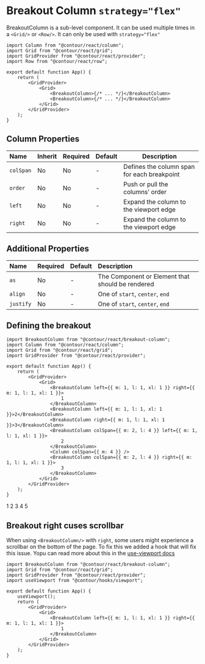 
<Meta title="Docs/Components/Breakout Column" />

# Breakout Column `strategy="flex"`

BreakoutColumn is a sub-level component. It can be used multiple times in a `<Grid/>` or `<Row/>`.
It can only be used with `strategy="flex"`

```tsx
import Column from "@contour/react/column";
import Grid from "@contour/react/grid";
import GridProvider from "@contour/react/provider";
import Row from "@contour/react/row";

export default function App() {
	return (
		<GridProvider>
			<Grid>
				<BreakoutColumn>{/* ... */}</BreakoutColumn>
				<BreakoutColumn>{/* ... */}</BreakoutColumn>
			</Grid>
		</GridProvider>
	);
}
```

## Column Properties

| Name      | Inherit | Required | Default | Description                                 |
| :-------- | :------ | :------- | :------ | ------------------------------------------- |
| `colSpan` | No      | No       | -       | Defines the column span for each breakpoint |
| `order`   | No      | No       | -       | Push or pull the columns’ order             |
| `left`    | No      | No       | -       | Expand the column to the viewport edge      |
| `right`   | No      | No       | -       | Expand the column to the viewport edge      |

## Additional Properties

| Name      | Required | Default | Description                                      |
| :-------- | :------- | :------ | :----------------------------------------------- |
| `as`      | No       | -       | The Component or Element that should be rendered |
| `align`   | No       | -       | One of `start`, `center`, `end`                  |
| `justify` | No       | -       | One of `start`, `center`, `end`                  |

## Defining the breakout

```tsx
import BreakoutColumn from "@contour/react/breakout-column";
import Column from "@contour/react/column";
import Grid from "@contour/react/grid";
import GridProvider from "@contour/react/provider";

export default function App() {
	return (
		<GridProvider>
			<Grid>
				<BreakoutColumn left={{ m: 1, l: 1, xl: 1 }} right={{ m: 1, l: 1, xl: 1 }}>
					1
				</BreakoutColumn>
				<BreakoutColumn left={{ m: 1, l: 1, xl: 1 }}>2</BreakoutColumn>
				<BreakoutColumn right={{ m: 1, l: 1, xl: 1 }}>3</BreakoutColumn>
				<BreakoutColumn colSpan={{ m: 2, l: 4 }} left={{ m: 1, l: 1, xl: 1 }}>
					2
				</BreakoutColumn>
				<Column colSpan={{ m: 4 }} />
				<BreakoutColumn colSpan={{ m: 2, l: 4 }} right={{ m: 1, l: 1, xl: 1 }}>
					3
				</BreakoutColumn>
			</Grid>
		</GridProvider>
	);
}
```

<GridProvider>
	<Grid>
		<BreakoutColumn left={{ m: 1, l: 1, xl: 1 }} right={{ m: 1, l: 1, xl: 1 }}>
			<DebugBox strokeWidth="2px">1</DebugBox>
		</BreakoutColumn>
		<BreakoutColumn left={{ m: 1, l: 1, xl: 1 }}>
			<DebugBox strokeWidth="2px">2</DebugBox>
		</BreakoutColumn>
		<BreakoutColumn right={{ m: 1, l: 1, xl: 1 }}>
			<DebugBox strokeWidth="2px">3</DebugBox>
		</BreakoutColumn>
		<BreakoutColumn colSpan={{ m: 2, l: 4 }} left={{ m: 1, l: 1, xl: 1 }}>
			<DebugBox strokeWidth="2px">4</DebugBox>
		</BreakoutColumn>
		<DebugColumn colSpan={{ m: 4 }} />
		<BreakoutColumn colSpan={{ m: 2, l: 4 }} right={{ m: 1, l: 1, xl: 1 }}>
			<DebugBox strokeWidth="2px">5</DebugBox>
		</BreakoutColumn>
	</Grid>
</GridProvider>

## Breakout right cuses scrollbar

When using `<BreakoutColumn/>` with `right`, some users might experience a scrollbar on the bottom
of the page. To fix this we added a hook that will fix this issue. Yopu can read more about this in
the [use-viewport docs](/story/docs-hooks-use-viewport--page)

```tsx
import BreakoutColumn from "@contour/react/breakout-column";
import Grid from "@contour/react/grid";
import GridProvider from "@contour/react/provider";
import useViewport from "@contour/hooks/viewport";

export default function App() {
	useViewport();
	return (
		<GridProvider>
			<Grid>
				<BreakoutColumn left={{ m: 1, l: 1, xl: 1 }} right={{ m: 1, l: 1, xl: 1 }}>
					1
				</BreakoutColumn>
			</Grid>
		</GridProvider>
	);
}
```
